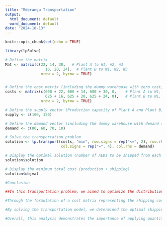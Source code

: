 ---
title: "Mderangu Transportation"
output:
  html_document: default
  word_document: default
date: "2024-10-13"
---

```{r setup, include=FALSE}
knitr::opts_chunk$set(echo = TRUE)
```

```{r}
library(lpSolve)

# Define the matrix
Mat <- matrix(c(22, 14, 30,   # Plant A to W1, W2, W3
                  16, 20, 24),  # Plant B to W1, W2, W3
                nrow = 2, byrow = TRUE)


# Define the cost matrix (including the dummy warehouse with zero cost)
costs <- matrix(c(600 + 22, 600 + 14, 600 + 30, 0,    # Plant A to W1, W2, W3, Dummy W4
                  625 + 16, 625 + 20, 625 + 24, 0),   # Plant B to W1, W2, W3, Dummy W4
                nrow = 2, byrow = TRUE)

# Define the supply vector (Production capacity of Plant A and Plant B)
supply <- c(100, 120)

# Define the demand vector (including the dummy warehouse with demand = 10)
demand <- c(80, 60, 70, 10)

# Solve the transportation problem
solution <- lp.transport(costs, "min", row.signs = rep("<=", 2), row.rhs = supply,
                         col.signs = rep("=", 4), col.rhs = demand)

# Display the optimal solution (number of AEDs to be shipped from each plant to each warehouse)
solution$solution

# Display the minimum total cost (production + shipping)
solution$objval

#Conclusion

##In this transportation problem, we aimed to optimize the distribution of AEDs produced by Heart Start in two plants (A and B) to three wholesalers (Warehouse 1, Warehouse 2, and Warehouse 3) while minimizing the combined costs of production and shipping.

#Through the formulation of a cost matrix representing the shipping costs from each plant to each warehouse and the application of linear programming using the lpSolve package in R, we established the necessary supply and demand constraints. The production capacities of Plant A (100 units) and Plant B (120 units) were effectively accounted for, alongside the monthly demands of the wholesalers (80 units for Warehouse 1, 60 units for Warehouse 2, and 70 units for Warehouse 3).

#By solving the transportation model, we determined the optimal shipping plan that meets the demands of each warehouse while staying within the production limits of each plant. This solution not only provided the exact distribution of AEDs across the warehouses but also yielded a minimized total cost of production and shipping.

#Overall, this analysis demonstrates the importance of applying quantitative methods in operations management, allowing for efficient resource allocation and cost savings, which can significantly impact the financial performance and competitiveness of a company like Heart Start in the medical device industry.

```


